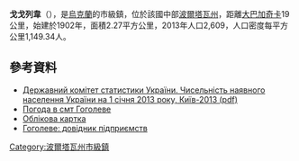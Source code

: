 {{No footnotes|time=2015-09-16T14:21:18+00:00}}
'''戈戈列韋'''（{{lang-uk|Гоголеве}}），是[[烏克蘭|烏克蘭]]的市級鎮，位於該國中部[[波爾塔瓦州|波爾塔瓦州]]，距離[[大巴加奇卡|大巴加奇卡]]19公里，始建於1902年，面積2.27平方公里，2013年人口2,609，人口密度每平方公里1,149.34人。

==參考資料==
*[http://www.ukrstat.gov.ua/druk/publicat/kat_u/2013/sb/06_13/sb_nnas_2012.zip Державний комітет статистики України. Чисельність наявного населення України на 1 січня 2013 року, Київ-2013 (pdf)] {{Wayback|url=http://www.ukrstat.gov.ua/druk/publicat/kat_u/2013/sb/06_13/sb_nnas_2012.zip |date=20181115124447 }}
* [http://weather.in.ua/ua/poltavskaja/5316 Погода в смт Гоголеве] {{Wayback|url=http://weather.in.ua/ua/poltavskaja/5316 |date=20160305070914 }}
* [http://gska2.rada.gov.ua/pls/z7502/A005?rdat1=20.07.2008&rf7571=24660 Облікова картка]{{dead link|date=2017年12月 |bot=InternetArchiveBot |fix-attempted=yes }}
* [https://web.archive.org/web/20160304122857/http://bizinua.info/r16/city/487 Гоголеве: довідник підприємств]

{{coord|49|55|1|N|33|49|28|E|scale:30000_region:UA|display=title}}

{{DEFAULTSORT:Гоголеве}}
[[Category:波爾塔瓦州市級鎮|Category:波爾塔瓦州市級鎮]]


{{Poltava-geo-stub}}